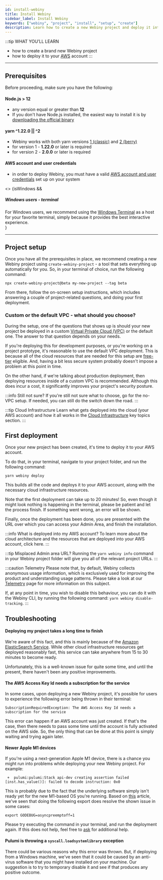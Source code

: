 ```yaml
---
id: install-webiny
title: Install Webiny
sidebar_label: Install Webiny
keywords: ["webiny", "project", "install", "setup", "create"]
description: Learn how to create a new Webiny project and deploy it into your AWS account.
---
```



:::tip WHAT YOU’LL LEARN
- how to create a brand new Webiny project
- how to deploy it to your [AWS](https://aws.amazon.com/) account
:::

---

## Prerequisites

Before proceeding, make sure you have the following:

#### Node.js > 12

- any version equal or greater than **12**
- If you don't have Node.js installed, the easiest way to install it is by [downloading the official binary](https://nodejs.org/en/)

#### yarn ^1.22.0 || ^2

- Webiny works with both yarn versions [1 (classic)](https://yarnpkg.com/en/docs/install) and [2 (berry)](https://yarnpkg.com/)
- for version 1 - **1.22.0** or later is required
- for version 2 - **2.0.0** or later is required

#### AWS account and user credentials

- in order to deploy Webiny, you must have a valid [AWS account and user credentials](/docs/how-to-guides/deployment/configure-aws-credentials) set up on your system

<>
{isWindows &&
<div className="admonition admonition-caution alert alert--warning">
    <h5>Windows users - terminal</h5>
    For Windows users, we recommend using the <a href="https://github.com/microsoft/terminal">Windows Terminal</a> as a host for your favorite terminal, simply because it provides the best interactive experience.
</div>}
</>

---

## Project setup

Once you have all the prerequisites in place, we recommend creating a new Webiny project using `create-webiny-project` - a tool that sets everything up automatically for you. So, in your terminal of choice, run the following command:

```
npx create-webiny-project@beta my-new-project --tag beta
```

From there, follow the on-screen setup instructions, which includes answering a couple of project-related questions, and doing your first deployment.

### Custom or the default VPC - what should you choose?

During the setup, one of the questions that shows up is should your new project be deployed in a custom [Virtual Private Cloud (VPC)](https://aws.amazon.com/vpc/) or the default one. The answer to that question depends on your needs.

If you're deploying this for development purposes, or you're working on a project prototype, it's reasonable to use the default VPC deployment. This is because all of the cloud resources that are needed for this setup are [free-tier](https://aws.amazon.com/free/) eligible. And, having a bit less secure system probably doesn't impose a problem at this point in time.

On the other hand, if we're talking about production deployment, then deploying resources inside of a custom VPC is recommended. Although this does incur a cost, it significantly improves your project's security posture.

:::info Still not sure?
If you're still not sure what to choose, go for the no-VPC setup. If needed, you can still do the switch down the road.
:::

:::tip Cloud Infrastructure
Learn what gets deployed into the cloud (your AWS account) and how it all works in the [Cloud Infrastructure](/docs/key-topics/cloud-infrastructure/introduction) key topics section.
:::

## First deployment

Once your new project has been created, it's time to deploy it to your AWS account.

To do that, in your terminal, navigate to your project folder, and run the following command:

```
yarn webiny deploy
```

This builds all the code and deploys it to your AWS account, along with the necessary cloud infrastructure resources.

Note that the first deployment can take up to 20 minutes! So, even though it might look nothing is happening in the terminal, please be patient and let the process finish. If something went wrong, an error will be shown.


Finally, once the deployment has been done, you are presented with the URL over which you can access your Admin Area, and finish the installation.

:::info What is deployed into my AWS account?
To learn more about the cloud architecture and the resources that are deployed into your AWS account, click here.
:::

:::tip Misplaced Admin area URL?
Running the `yarn webiny info` command in your Webiny project folder will give you all of the relevant project URLs.
:::

:::caution Telemetry
Please note that, by default, Webiny collects anonymous usage information, which is exclusively used for improving the product and understanding usage patterns. Please take a look at our [Telemetry](https://www.webiny.com/telemetry/) page for more information on this subject.

If, at any point in time, you wish to disable this behaviour, you can do it with the Webiny CLI, by running the following command: `yarn webiny disable-tracking`.
:::

## Troubleshooting

#### Deploying my project takes a long time to finish

We're aware of this fact, and this is mainly because of the [Amazon ElasticSearch Service](https://aws.amazon.com/elasticsearch-service/). While other cloud infrastructure resources get deployed reasonably fast, this service can take anywhere from 15 to 30 minutes to become ready.

Unfortunately, this is a well-known issue for quite some time, and until the present, there haven't been any positive improvements.

#### The AWS Access Key Id needs a subscription for the service

In some cases, upon deploying a new Webiny project, it's possible for users to experience the following error being thrown in their terminal:

```
SubscriptionRequiredException: The AWS Access Key Id needs a subscription for the service
```

This error can happen if an AWS account was just created. If that's the case, then there needs to pass some time until the account is fully activated on the AWS side. So, the only thing that can be done at this point is simply waiting and trying again later.

#### Newer Apple M1 devices

If you're using a next-generation Apple M1 device, there is a chance you might run into problems while deploying your new Webiny project. For example:

```
 +  pulumi:pulumi:Stack api-dev creating assertion failed [inst.has_value()]: failed to decode instruction: 0x0
```

This is probably due to the fact that the underlying software simply isn't ready yet for the new M1-based OS you're running. Based on [this](https://github.com/hashicorp/terraform/issues/27350) article, we've seen that doing the following export does resolve the shown issue in some cases:

```
export GODEBUG=asyncpreemptoff=1
```

Please try executing the command in your terminal, and run the deployment again. If this does not help, feel free to [ask](https://www.webiny.com/slack) for additional help.

#### Pulumi is throwing a `syscall.loadsystemlibrary` exception
There could be various reasons why this error was thrown. But, if deploying from a Windows machine, we've seen that it could be
caused by an anti-virus software that you might have installed on your machine. Our suggestion is to try to temporary disable it and see if that produces any positive outcome.
